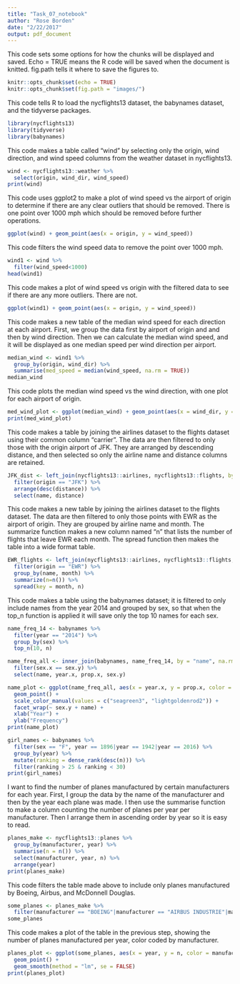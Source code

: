 ```yaml
---
title: "Task_07_notebook"
author: "Rose Borden"
date: "2/22/2017"
output: pdf_document
---
```

This code sets some options for how the chunks will be displayed and saved. Echo =
TRUE means the R code will be saved when the document is knitted. fig.path tells it
where to save the figures to.
```r
knitr::opts_chunk$set(echo = TRUE)
knitr::opts_chunk$set(fig.path = "images/")
```

This code tells R to load the nycflights13 dataset, the babynames dataset, and the
tidyverse packages.
```r
library(nycflights13)
library(tidyverse)
library(babynames)
```

This code makes a table called "wind" by selecting only the origin, wind direction,
and wind speed columns from the weather dataset in nycflights13.
```r
wind <- nycflights13::weather %>%
  select(origin, wind_dir, wind_speed)
print(wind)
```

This code uses ggplot2 to make a plot of wind speed vs the airport of origin to determine if there are any clear outliers that should be removed. There is one point
over 1000 mph which should be removed before further operations.
```r
ggplot(wind) + geom_point(aes(x = origin, y = wind_speed)) 
```

This code filters the wind speed data to remove the point over 1000 mph. 
```r
wind1 <- wind %>%
  filter(wind_speed<1000)
head(wind1)
```

This code makes a plot of wind speed vs origin with the filtered data to see if there are any more outliers. There are not.
```r
ggplot(wind1) + geom_point(aes(x = origin, y = wind_speed))
```

This code makes a new table of the median wind speed for each direction at each
airport. First, we group the data first by airport of origin and and then by wind
direction. Then we can calculate the median wind speed, and it will be displayed as
one median speed per wind direction per airport.
```r
median_wind <- wind1 %>%
  group_by(origin, wind_dir) %>%
  summarise(med_speed = median(wind_speed, na.rm = TRUE))
median_wind
```

This code plots the median wind speed vs the wind direction, with one plot for each 
airport of origin. 
```r
med_wind_plot <- ggplot(median_wind) + geom_point(aes(x = wind_dir, y = med_speed)) + facet_wrap(~origin) + xlab("Wind Direction") + ylab("Median Speed")
print(med_wind_plot)
```

This code makes a table by joining the airlines dataset to the flights dataset using
their common column "carrier". The data are then filtered to only those with the
origin airport of JFK. They are arranged by descending distance, and then selected
so only the airline name and distance columns are retained. 
```r
JFK_dist <- left_join(nycflights13::airlines, nycflights13::flights, by = "carrier") %>%
  filter(origin == "JFK") %>%
  arrange(desc(distance)) %>%
  select(name, distance)
```

This code makes a new table by joining the airlines dataset to the flights dataset. 
The data are then filtered to only those points with EWR as the airport of origin. 
They are grouped by airline name and month. The summarize function makes a new 
column named "n" that lists the number of flights that leave EWR each month. The 
spread function then makes the table into a wide format table. 
```r
EWR_flights <- left_join(nycflights13::airlines, nycflights13::flights, by = "carrier") %>%
  filter(origin == "EWR") %>%
  group_by(name, month) %>%
  summarize(n=n()) %>%
  spread(key = month, n)
```

This code makes a table using the babynames dataset; it is filtered to only include 
names from the year 2014 and grouped by sex, so that when the top_n function is 
applied it will save only the top 10 names for each sex. 
```r
name_freq_14 <- babynames %>%
  filter(year == "2014") %>%
  group_by(sex) %>%
  top_n(10, n)
```


```r
name_freq_all <- inner_join(babynames, name_freq_14, by = "name", na.rm = TRUE) %>%
  filter(sex.x == sex.y) %>%
  select(name, year.x, prop.x, sex.y)
```


```r
name_plot <- ggplot(name_freq_all, aes(x = year.x, y = prop.x, color = sex.y)) + 
  geom_point() +
  scale_color_manual(values = c("seagreen3", "lightgoldenrod2")) + 
  facet_wrap(~ sex.y + name) + 
  xlab("Year") + 
  ylab("Frequency")
print(name_plot)
```


```r
girl_names <- babynames %>%
  filter(sex == "F", year == 1896|year == 1942|year == 2016) %>%
  group_by(year) %>%
  mutate(ranking = dense_rank(desc(n))) %>%
  filter(ranking > 25 & ranking < 30)
print(girl_names)
```

I want to find the number of planes manufactured by certain manufacturers for each year. First, I group the data by the name of the manufacturer and then by the year each plane was made. I then use the summarise function to make a column counting the number of planes per year per manufacturer. Then I arrange them in ascending order by year so it is easy to read.
```r
planes_make <- nycflights13::planes %>%
  group_by(manufacturer, year) %>%
  summarise(n = n()) %>%
  select(manufacturer, year, n) %>%
  arrange(year)
print(planes_make)
```

This code filters the table made above to include only planes manufactured by Boeing, Airbus, and McDonnell Douglas.
```r
some_planes <- planes_make %>%
  filter(manufacturer == "BOEING"|manufacturer == "AIRBUS INDUSTRIE"|manufacturer == "MCDONNELL DOUGLAS")
some_planes
```

This code makes a plot of the table in the previous step, showing the number of planes manufactured per year, color coded by manufacturer.
```r
planes_plot <- ggplot(some_planes, aes(x = year, y = n, color = manufacturer)) +
  geom_point() +
  geom_smooth(method = "lm", se = FALSE)
print(planes_plot)
```

